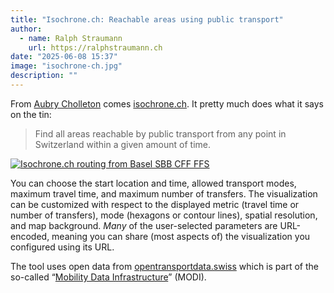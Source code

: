```yaml
---
title: "Isochrone.ch: Reachable areas using public transport"
author:
  - name: Ralph Straumann
    url: https://ralphstraumann.ch
date: "2025-06-08 15:37"
image: "isochrone-ch.jpg"
description: ""
---
```


From [Aubry Cholleton](https://www.aubry.io/) comes [isochrone.ch](https://www.isochrone.ch). It pretty much does what it says on the tin:

> Find all areas reachable by public transport from any point in Switzerland within a given amount of time.

[![Isochrone.ch routing from Basel SBB CFF FFS](isochrone-ch-preview.jpg "Isochrone.ch routing from Basel SBB CFF FFS")](https://www.isochrone.ch/?maxDuration=14400&maxTransfers=6&origin=Parent8500010)

You can choose the start location and time, allowed transport modes, maximum travel time, and maximum number of transfers. The visualization can be customized with respect to the displayed metric (travel time or number of transfers), mode (hexagons or contour lines), spatial resolution, and map background. *Many* of the user-selected parameters are URL-encoded, meaning you can share (most aspects of) the visualization you configured using its URL.

The tool uses open data from [opentransportdata.swiss](https://opentransportdata.swiss) which is part of the so-called "[Mobility Data Infrastructure](https://www.bav.admin.ch/bav/en/home/general-topics/modi.html)" (MODI).